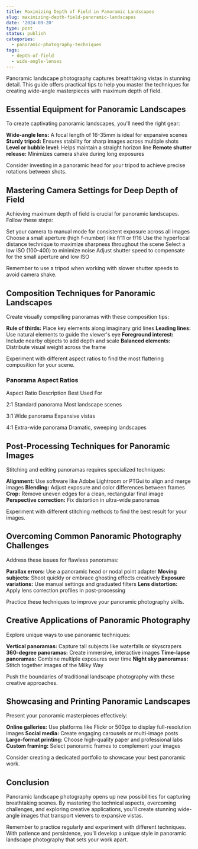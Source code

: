 ```yaml
---
title: Maximizing Depth of Field in Panoramic Landscapes
slug: maximizing-depth-field-panoramic-landscapes
date: '2024-09-20'
type: post
status: publish
categories:
  - panoramic-photography-techniques
tags:
  - depth-of-field
  - wide-angle-lenses
---
```


Panoramic landscape photography captures breathtaking vistas in stunning detail. This guide offers practical tips to help you master the techniques for creating wide-angle masterpieces with maximum depth of field.

## Essential Equipment for Panoramic Landscapes

To create captivating panoramic landscapes, you'll need the right gear:

**Wide-angle lens:** A focal length of 16-35mm is ideal for expansive scenes
**Sturdy tripod:** Ensures stability for sharp images across multiple shots
**Level or bubble level:** Helps maintain a straight horizon line
**Remote shutter release:** Minimizes camera shake during long exposures

Consider investing in a panoramic head for your tripod to achieve precise rotations between shots.

## Mastering Camera Settings for Deep Depth of Field

Achieving maximum depth of field is crucial for panoramic landscapes. Follow these steps:

Set your camera to manual mode for consistent exposure across all images
Choose a small aperture (high f-number) like f/11 or f/16
Use the hyperfocal distance technique to maximize sharpness throughout the scene
Select a low ISO (100-400) to minimize noise
Adjust shutter speed to compensate for the small aperture and low ISO

Remember to use a tripod when working with slower shutter speeds to avoid camera shake.

## Composition Techniques for Panoramic Landscapes

Create visually compelling panoramas with these composition tips:

**Rule of thirds:** Place key elements along imaginary grid lines
**Leading lines:** Use natural elements to guide the viewer's eye
**Foreground interest:** Include nearby objects to add depth and scale
**Balanced elements:** Distribute visual weight across the frame

Experiment with different aspect ratios to find the most flattering composition for your scene.

### Panorama Aspect Ratios

  Aspect Ratio
  Description
  Best Used For

  2:1
  Standard panorama
  Most landscape scenes

  3:1
  Wide panorama
  Expansive vistas

  4:1
  Extra-wide panorama
  Dramatic, sweeping landscapes

## Post-Processing Techniques for Panoramic Images

Stitching and editing panoramas requires specialized techniques:

**Alignment:** Use software like Adobe Lightroom or PTGui to align and merge images
**Blending:** Adjust exposure and color differences between frames
**Crop:** Remove uneven edges for a clean, rectangular final image
**Perspective correction:** Fix distortion in ultra-wide panoramas

Experiment with different stitching methods to find the best result for your images.

## Overcoming Common Panoramic Photography Challenges

Address these issues for flawless panoramas:

**Parallax errors:** Use a panoramic head or nodal point adapter
**Moving subjects:** Shoot quickly or embrace ghosting effects creatively
**Exposure variations:** Use manual settings and graduated filters
**Lens distortion:** Apply lens correction profiles in post-processing

Practice these techniques to improve your panoramic photography skills.

## Creative Applications of Panoramic Photography

Explore unique ways to use panoramic techniques:

**Vertical panoramas:** Capture tall subjects like waterfalls or skyscrapers
**360-degree panoramas:** Create immersive, interactive images
**Time-lapse panoramas:** Combine multiple exposures over time
**Night sky panoramas:** Stitch together images of the Milky Way

Push the boundaries of traditional landscape photography with these creative approaches.

## Showcasing and Printing Panoramic Landscapes

Present your panoramic masterpieces effectively:

**Online galleries:** Use platforms like Flickr or 500px to display full-resolution images
**Social media:** Create engaging carousels or multi-image posts
**Large-format printing:** Choose high-quality paper and professional labs
**Custom framing:** Select panoramic frames to complement your images

Consider creating a dedicated portfolio to showcase your best panoramic work.

## Conclusion

Panoramic landscape photography opens up new possibilities for capturing breathtaking scenes. By mastering the technical aspects, overcoming challenges, and exploring creative applications, you'll create stunning wide-angle images that transport viewers to expansive vistas.

Remember to practice regularly and experiment with different techniques. With patience and persistence, you'll develop a unique style in panoramic landscape photography that sets your work apart.
